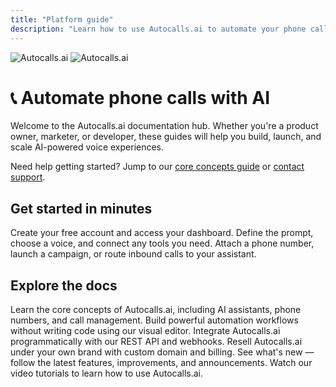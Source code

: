 ```yaml
---
title: "Platform guide"
description: "Learn how to use Autocalls.ai to automate your phone calls with AI"
---
```


<img
  className="block dark:hidden"
  src="https://autocalls.ai/ogimage-en.jpg"
  alt="Autocalls.ai"
/>
<img
  className="hidden dark:block"
  src="https://autocalls.ai/ogimage-en.jpg"
  alt="Autocalls.ai"
/>

# 📞 Automate phone calls with AI

Welcome to the Autocalls.ai documentation hub. Whether you're a product owner, marketer, or developer, these guides will help you build, launch, and scale AI-powered voice experiences.

<Note>
  Need help getting started? Jump to our <a href="/getting-started/core-concepts">core concepts guide</a> or <a href="https://autocalls.ai/contact">contact support</a>.
</Note>

## Get started in minutes

<Steps>
  <Step title="Sign up on Autocalls.ai">Create your free account and access your dashboard.</Step>
  <Step title="Create your first AI assistant">Define the prompt, choose a voice, and connect any tools you need.</Step>
  <Step title="Start making & receiving calls">Attach a phone number, launch a campaign, or route inbound calls to your assistant.</Step>
</Steps>

## Explore the docs

<CardGroup cols={3}>
  <Card
    title="Platform Guide"
    icon="book"
    href="/platform-guide/overview"
    color="#9115AB">
    Learn the core concepts of Autocalls.ai, including AI assistants, phone
    numbers, and call management.
  </Card>
  <Card
    title="No-Code Automation"
    icon="wand-magic-sparkles"
    href="/automation-platform/introduction"
    color="pink">
    Build powerful automation workflows without writing code using our visual
    editor.
  </Card>
  <Card
    title="API Reference"
    icon="code"
    href="/api-reference/introduction"
    color="blue">
    Integrate Autocalls.ai programmatically with our REST API and webhooks.
  </Card>
  <Card
    title="White Label Program"
    icon="tag"
    href="/white-label/overview"
    color="red">
    Resell Autocalls.ai under your own brand with custom domain and billing.
  </Card>
  <Card
    title="Product Updates"
    icon="scroll"
    href="/releases/"
    color="#ffbb00">
    See what's new — follow the latest features, improvements, and announcements.
  </Card>
  <Card
    title="Video Tutorials"
    icon="video"
    href="/automation-platform/tutorials/"
    color="red">
    Watch our video tutorials to learn how to use Autocalls.ai.
  </Card>
</CardGroup>

